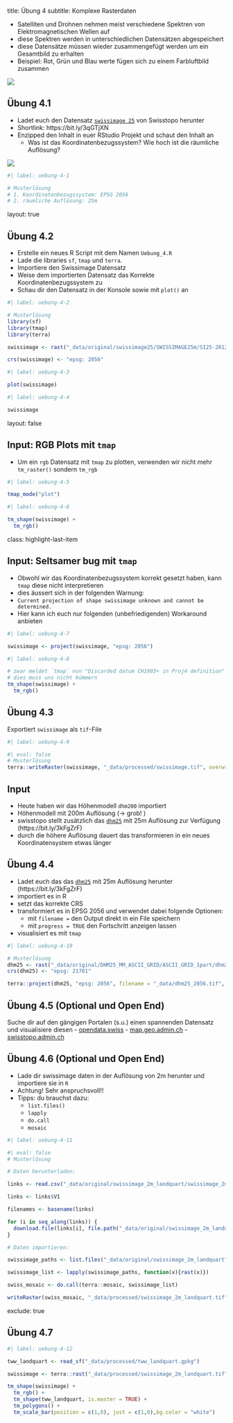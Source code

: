 title: Übung 4
subtitle: Komplexe Rasterdaten


- Satelliten und Drohnen nehmen meist verschiedene Spektren von Elektromagnetischen Wellen auf
- diese Spektren werden in unterschiedlichen Datensätzen abgespeichert
- diese Datensätze müssen wieder zusammengefügt werden um ein Gesamtbild zu erhalten
- Beispiel: Rot, Grün und Blau werte fügen sich zu einem Farbluftbild zusammen




![](https://datacarpentry.org/organization-geospatial/fig/dc-spatial-raster/RGBSTack_1.jpg)
<!-- https://datacarpentry.org/organization-geospatial/01-intro-raster-data/ -->






## Übung 4.1 <!-- 3-->


- Ladet euch den Datensatz [`swissimage 25` ](https://www.swisstopo.admin.ch/de/geodata/images/ortho/swissimage25.html) von Swisstopo herunter
- Shortlink: https://bit.ly/3qGTjXN
- Enzipped den Inhalt in euer RStudio Projekt und schaut den Inhalt an
  - Was ist das Koordinatenbezugssystem? Wie hoch ist die räumliche Auflösung?




![](https://www.swisstopo.admin.ch/content/swisstopo-internet/de/geodata/images/ortho/swissimage25/_jcr_content/contentPar/textimage/image.transform.1606150942318/noresize/image.swissimage25.jpg)
<!-- https://www.swisstopo.admin.ch/de/geodata/images/ortho/swissimage25.html -->


```r
#| label: uebung-4-1

# Musterlösung
# 1. Koordinatenbezugssystem: EPSG 2056
# 2. räumliche Auflösung: 25m


```

layout: true

## Übung 4.2 <!-- 3-->



- Erstelle ein neues R Script mit dem Namen `Uebung_4.R` 
- Lade die libraries `sf`, `tmap` und `terra`. 
- Importiere den Swissimage Datensatz 
- Weise dem importierten Datensatz das Korrekte Koordinatenbezugssystem zu
- Schau dir den Datensatz in der Konsole sowie mit `plot()` an
```r
#| label: uebung-4-2

# Musterlösung
library(sf)
library(tmap)
library(terra)

swissimage <- rast("_data/original/swissimage25/SWISSIMAGE25m/SI25-2012-2013-2014.tif")

crs(swissimage) <- "epsg: 2056"

```




```r
#| label: uebung-4-3

plot(swissimage)
```




```r
#| label: uebung-4-4

swissimage
```



layout: false

## Input: RGB Plots mit `tmap`
- Um ein `rgb` Datensatz mit `tmap` zu plotten, verwenden wir nicht mehr `tm_raster()` sondern `tm_rgb`

```r
#| label: uebung-4-5

tmap_mode("plot")
```


```r
#| label: uebung-4-6

tm_shape(swissimage) + 
  tm_rgb()
```




class: highlight-last-item

## Input: Seltsamer bug mit `tmap`  <!-- 3-->
- Obwohl wir das Koordinatenbezugssystem korrekt gesetzt haben, kann `tmap` diese nicht interpretieren
- dies äussert sich in der folgenden Warnung:
- `Current projection of shape swissimage unknown and cannot be determined.`
- Hier kann ich euch nur folgenden (unbefriedigenden) Workaround anbieten

```r
#| label: uebung-4-7

swissimage <- project(swissimage, "epsg: 2056")
```




```r
#| label: uebung-4-8

# zwar meldet `tmap` nun "Discarded datum CH1903+ in Proj4 definition" 
# dies muss uns nicht kümmern
tm_shape(swissimage) + 
  tm_rgb()

```



## Übung 4.3

Exportiert `swissimage` als `tif`-File

```r
#| label: uebung-4-9

#| eval: false
# Musterlösung
terra::writeRaster(swissimage, "_data/processed/swissimage.tif", overwrite = TRUE)
```





## Input
- Heute haben wir das Höhenmodell `dhm200` importiert
- Höhenmodell mit 200m Auflösung (&rarr; grob! )
- swisstopo stellt zusätzlich das [`dhm25`](https://www.swisstopo.admin.ch/de/geodata/height/dhm25.html) mit 25m Auflösung zur Verfügung (https://bit.ly/3kFgZrF)
- durch die höhere Auflösung dauert das transformieren in ein neues Koordinatensystem etwas länger




## Übung 4.4

- Ladet euch das das [`dhm25`](https://www.swisstopo.admin.ch/de/geodata/height/dhm25.html) mit 25m Auflösung herunter (https://bit.ly/3kFgZrF)
- importiert es in R
- setzt das korrekte CRS
- transformiert es in EPSG 2056 und verwendet dabei folgende Optionen: 
  - mit `filename =` den Output direkt in ein File speichern
  - mit `progress = TRUE` den Fortschritt anzeigen lassen
- visualisiert es mit `tmap`

```r
#| label: uebung-4-10

# Musterlösung
dhm25 <- rast("_data/original/DHM25_MM_ASCII_GRID/ASCII_GRID_1part/dhm25_grid_raster.asc")
crs(dhm25) <- "epsg: 21781"

terra::project(dhm25, "epsg: 2056", filename = "_data/dhm25_2056.tif", progress = TRUE)
```




## Übung 4.5 (Optional und Open End)

Suche dir auf den gängigen Portalen (s.u.) einen spannenden Datensatz und visualisiere diesen
  - [opendata.swiss](https://opendata.swiss/)
  - [map.geo.admin.ch](https://map.geo.admin.ch)
  - [swisstopo.admin.ch](https://www.swisstopo.admin.ch)
  


## Übung 4.6 (Optional und Open End)

- Lade dir swissimage daten in der Auflösung von 2m herunter und importiere sie in `R`
- Achtung! Sehr anspruchsvoll!!
- Tipps: du brauchst dazu:
  - `list.files()`
  - `lapply`
  - `do.call`
  - `mosaic`





```r
#| label: uebung-4-11

#| eval: false
# Musterlösung

# Daten herunterladen:

links <- read.csv("_data/original/swissimage_2m_landquart/swissimage_2m_urls.csv",header = FALSE)

links <- links$V1

filenames <- basename(links)

for (i in seq_along(links)) {
  download.file(links[i], file.path("_data/original/swissimage_2m_landquart/", filenames[i]))
}

# Daten importieren:

swissimage_paths <- list.files("_data/original/swissimage_2m_landquart",full.names = TRUE)

swissimage_list <- lapply(swissimage_paths, function(x){rast(x)})

swiss_mosaic <- do.call(terra::mosaic, swissimage_list)

writeRaster(swiss_mosaic, "_data/processed/swissimage_2m_landquart.tif", overwrite = TRUE)

```


exclude: true

## Übung 4.7 



```r
#| label: uebung-4-12

tww_landquart <- read_sf("_data/processed/tww_landquart.gpkg")

swissimage <- terra::rast("_data/processed/swissimage_2m_landquart.tif")

tm_shape(swissimage) +
  tm_rgb() +
  tm_shape(tww_landquart, is.master = TRUE) +
  tm_polygons() +
  tm_scale_bar(position = c(1,0), just = c(1,0),bg.color = "white")
```


